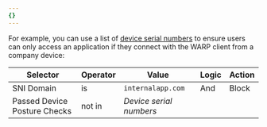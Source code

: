 ```yaml
---
{}
---
```


For example, you can use a list of [device serial numbers](/cloudflare-one/identity/devices/warp-client-checks/corp-device/) to ensure users can only access an application if they connect with the WARP client from a company device:

| Selector                     | Operator | Value                   | Logic | Action |
| ---------------------------- | -------- | ----------------------- | ----- | ------ |
| SNI Domain                   | is       | `internalapp.com`       | And   | Block  |
| Passed Device Posture Checks | not in   | _Device serial numbers_ |       |        |
